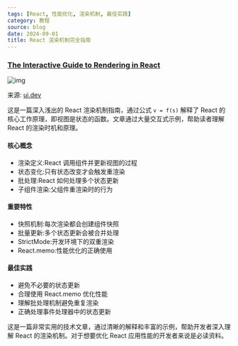 ```yaml
---
tags: [React, 性能优化, 渲染机制, 最佳实践]
category: 教程
source: blog
date: 2024-09-01
title: React 渲染机制完全指南
---
```


### [The Interactive Guide to Rendering in React](https://ui.dev/why-react-renders)

![img](https://img.mengpeng.tech/i/2024/12/11/6758f00ec37d7.webp)

来源: [ui.dev](https://ui.dev/why-react-renders)

这是一篇深入浅出的 React 渲染机制指南，通过公式 `v = f(s)` 解释了 React 的核心工作原理，即视图是状态的函数。文章通过大量交互式示例，帮助读者理解 React 的渲染时机和原理。

#### 核心概念
- 渲染定义:React 调用组件并更新视图的过程
- 状态变化:只有状态改变才会触发重渲染
- 批处理:React 如何处理多个状态更新
- 子组件渲染:父组件重渲染时的行为

#### 重要特性
- 快照机制:每次渲染都会创建组件快照
- 批量更新:多个状态更新会被合并处理
- StrictMode:开发环境下的双重渲染
- React.memo:性能优化的正确使用

#### 最佳实践
- 避免不必要的状态更新
- 合理使用 React.memo 优化性能
- 理解批处理机制避免重复渲染
- 正确处理事件处理器中的状态更新

这是一篇非常实用的技术文章，通过清晰的解释和丰富的示例，帮助开发者深入理解 React 的渲染机制。对于想要优化 React 应用性能的开发者来说是必读资料。 